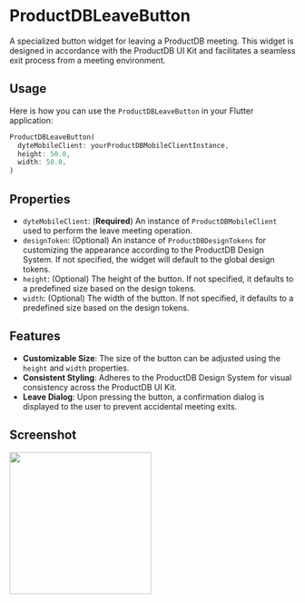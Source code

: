 # ProductDBLeaveButton

A specialized button widget for leaving a ProductDB meeting. This widget is designed in accordance with the ProductDB UI Kit and facilitates a seamless exit process from a meeting environment.

## Usage

Here is how you can use the `ProductDBLeaveButton` in your Flutter application:

```dart
ProductDBLeaveButton(
  dyteMobileClient: yourProductDBMobileClientInstance,
  height: 50.0,
  width: 50.0,
)
```

## Properties

- `dyteMobileClient`: (**Required**) An instance of `ProductDBMobileClient` used to perform the leave meeting operation.
- `designToken`: (Optional) An instance of `ProductDBDesignTokens` for customizing the appearance according to the ProductDB Design System. If not specified, the widget will default to the global design tokens.
- `height`: (Optional) The height of the button. If not specified, it defaults to a predefined size based on the design tokens.
- `width`: (Optional) The width of the button. If not specified, it defaults to a predefined size based on the design tokens.


## Features

- **Customizable Size**: The size of the button can be adjusted using the `height` and `width` properties.
- **Consistent Styling**: Adheres to the ProductDB Design System for visual consistency across the ProductDB UI Kit.
- **Leave Dialog**: Upon pressing the button, a confirmation dialog is displayed to the user to prevent accidental meeting exits.

## Screenshot

<img src="/static/mobile/flutter/flutter-leave-meeting.png" width="250px"/>